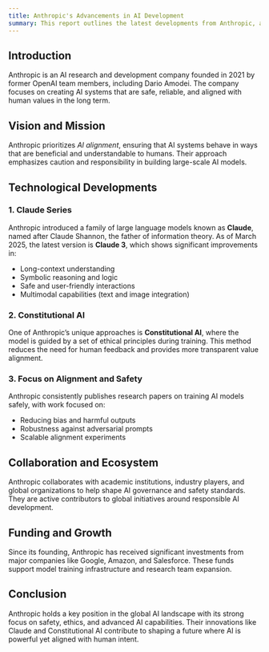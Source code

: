 ```yaml
---
title: Anthropic's Advancements in AI Development
summary: This report outlines the latest developments from Anthropic, an AI company focused on safety, alignment, and large-scale language models, including innovations like Claude and Constitutional AI.
---
```


## Introduction

Anthropic is an AI research and development company founded in 2021 by former OpenAI team members, including Dario Amodei. The company focuses on creating AI systems that are safe, reliable, and aligned with human values in the long term.

## Vision and Mission

Anthropic prioritizes *AI alignment*, ensuring that AI systems behave in ways that are beneficial and understandable to humans. Their approach emphasizes caution and responsibility in building large-scale AI models.

## Technological Developments

### 1. Claude Series

Anthropic introduced a family of large language models known as **Claude**, named after Claude Shannon, the father of information theory. As of March 2025, the latest version is **Claude 3**, which shows significant improvements in:

- Long-context understanding
- Symbolic reasoning and logic
- Safe and user-friendly interactions
- Multimodal capabilities (text and image integration)

### 2. Constitutional AI

One of Anthropic’s unique approaches is **Constitutional AI**, where the model is guided by a set of ethical principles during training. This method reduces the need for human feedback and provides more transparent value alignment.

### 3. Focus on Alignment and Safety

Anthropic consistently publishes research papers on training AI models safely, with work focused on:

- Reducing bias and harmful outputs
- Robustness against adversarial prompts
- Scalable alignment experiments

## Collaboration and Ecosystem

Anthropic collaborates with academic institutions, industry players, and global organizations to help shape AI governance and safety standards. They are active contributors to global initiatives around responsible AI development.

## Funding and Growth

Since its founding, Anthropic has received significant investments from major companies like Google, Amazon, and Salesforce. These funds support model training infrastructure and research team expansion.

## Conclusion

Anthropic holds a key position in the global AI landscape with its strong focus on safety, ethics, and advanced AI capabilities. Their innovations like Claude and Constitutional AI contribute to shaping a future where AI is powerful yet aligned with human intent.

